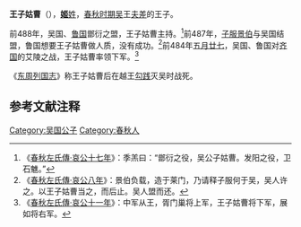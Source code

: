 {{模板:Infobox 先秦人物
|名称= 王子姑曹
|姓=[[姬姓|姬]]
|氏=
|名=姑曹
|字=
|别名=
|别字=
|谥号=
|时代=春秋
|国家=[[吴国|吴]] 
|身份=吴国王子
|出生=
|逝世=
|父=[[吴王夫差|吴王夫差]]
}}
'''王子姑曹'''（{{bd|？||？||catIdx=J姬}}），[[姬姓|'''姬'''姓]]，[[春秋时期|春秋时期]][[吴国|吴]]王[[夫差|夫差]]的王子。

前488年，吴国、[[鲁国|鲁国]]鄫衍之盟，王子姑曹主持。<ref>《[[s:春秋左氏傳/哀公|春秋左氏傳·哀公十七年]]》：季羔曰：“鄫衍之役，吴公子姑曹。发阳之役，卫石魋。”</ref>前487年，[[子服景伯|子服景伯]]与吴国结盟，鲁国想要王子姑曹做人质，没有成功。<ref>《[[s:春秋左氏傳/哀公|春秋左氏傳·哀公八年]]》：景伯负载，造于莱门，乃请释子服何于吴，吴人许之。以王子姑曹当之，而后止。吴人盟而还。</ref>前484年[[五月廿七|五月廿七]]，吴国、鲁国对[[齐国|齐国]]的艾陵之战，王子姑曹率领下军。<ref>《[[s:春秋左氏傳/哀公|春秋左氏傳·哀公十一年]]》：中军从王，胥门巢将上军，王子姑曹将下军，展如将右军。</ref>

《[[东周列国志|东周列国志]]》称王子姑曹后在越王[[勾践|勾践]]灭吴时战死。

==参考文献注释==
{{Reflist}}



{{春秋人小作品}}
[[Category:吴国公子|Category:吴国公子]]
[[Category:春秋人|Category:春秋人]]